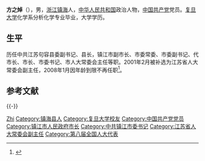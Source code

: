 '''方之焯'''（{{bd|1944年|3月||catIdx=F方}}），男，[[浙江|浙江]][[镇海|镇海]]人，[[中华人民共和国|中华人民共和国]]政治人物，[[中国共产党|中国共产党]]党员。[[复旦大学|复旦大学]]化学系分析化学专业毕业，大学学历。

== 生平 ==
历任中共江苏句容县委副书记、县长，镇江市副市长、市委常委、市委副书记、代市长、市长、市委书记、市人大常委会主任等职。2001年2月被补选为江苏省人大常委会副主任，2008年1月因年龄到限不再任职<ref>{{cite web|accessdate=2013-05-01|url=http://xh.xhby.net/mp1/html/2008-02/01/content_6066083.htm|title=在江苏省第十一届人民代表大会第一次会议闭幕时的讲话|publisher=[[新华日报|新华日报]]|deadurl=yes|archiveurl=https://web.archive.org/web/20160304124612/http://xh.xhby.net/mp1/html/2008-02/01/content_6066083.htm|archivedate=2016年3月4日|df=}}</ref>。

== 参考文献 ==
{{reflist|3}}

{{-}}
{{start box}}
{{s-ppo}}
{{s-before|[[钱永波|钱永波]]}}
{{s-title|[[中国共产党镇江市委员会|中国共产党镇江市委员会]]书记|1994年10月－2001年1月}}
{{s-after|[[张卫国_(1953年)|张卫国]]}}
{{s-gov}}
{{s-before|[[钱永波|钱永波]]}}
{{s-title|[[镇江市人民政府|镇江市人民政府]]市长|1992年3月－1994年10月}}
{{s-after|[[周大平|周大平]]}}
{{end box}}

{{Authority control}}
{{DEFAULTSORT:Fang方}}
[[Category:方姓|Zhi]]
[[Category:镇海县人|Category:镇海县人]]
[[Category:复旦大学校友|Category:复旦大学校友]]
[[Category:中国共产党党员|Category:中国共产党党员]]
[[Category:镇江市人民政府市长|Category:镇江市人民政府市长]]
[[Category:中共镇江市委书记|Category:中共镇江市委书记]]
[[Category:江苏省人大常委会副主任|Category:江苏省人大常委会副主任]]
[[Category:第八届全国人大代表|Category:第八届全国人大代表]]